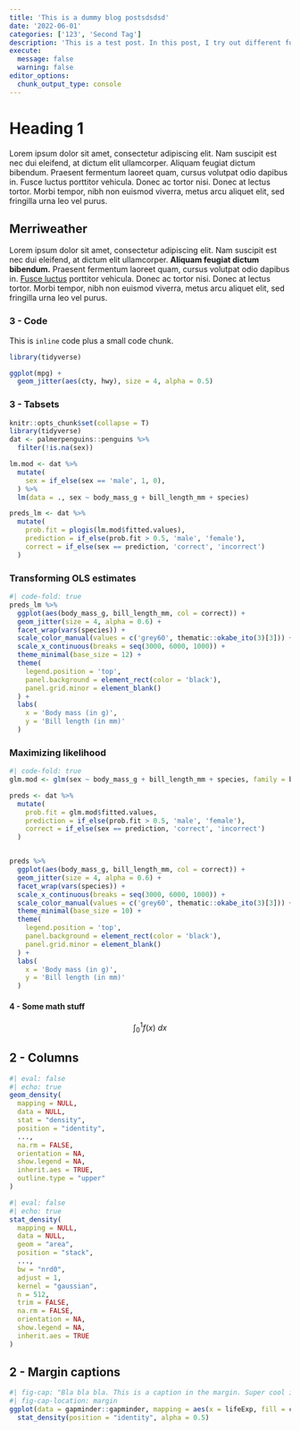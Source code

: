 ```yaml
---
title: 'This is a dummy blog postsdsdsd'
date: '2022-06-01'
categories: ['123', 'Second Tag']
description: 'This is a test post. In this post, I try out different functionalities'
execute: 
  message: false
  warning: false
editor_options: 
  chunk_output_type: console
---
```


# Heading 1

Lorem ipsum dolor sit amet, consectetur adipiscing elit. Nam suscipit est nec dui eleifend, at dictum elit ullamcorper. Aliquam feugiat dictum bibendum. Praesent fermentum laoreet quam, cursus volutpat odio dapibus in. Fusce luctus porttitor vehicula. Donec ac tortor nisi. Donec at lectus tortor. Morbi tempor, nibh non euismod viverra, metus arcu aliquet elit, sed fringilla urna leo vel purus. 

## Merriweather

Lorem ipsum dolor sit amet, consectetur adipiscing elit. Nam suscipit est nec dui eleifend, at dictum elit ullamcorper. **Aliquam feugiat dictum bibendum.** Praesent fermentum laoreet quam, cursus volutpat odio dapibus in. [Fusce luctus](https://github.com/twbs/bootstrap-sass/blob/master/assets/stylesheets/bootstrap/_variables.scss) porttitor vehicula. Donec ac tortor nisi. Donec at lectus tortor. Morbi tempor, nibh non euismod viverra, metus arcu aliquet elit, sed fringilla urna leo vel purus.

### 3 - Code

This is `inline` code plus a small code chunk.

```r
library(tidyverse)

ggplot(mpg) +
  geom_jitter(aes(cty, hwy), size = 4, alpha = 0.5) 
```


### 3 - Tabsets

```r
knitr::opts_chunk$set(collapse = T)
library(tidyverse)
dat <- palmerpenguins::penguins %>% 
  filter(!is.na(sex))

lm.mod <- dat %>%
  mutate(
    sex = if_else(sex == 'male', 1, 0),
  ) %>% 
  lm(data = ., sex ~ body_mass_g + bill_length_mm + species) 

preds_lm <- dat %>% 
  mutate(
    prob.fit = plogis(lm.mod$fitted.values),
    prediction = if_else(prob.fit > 0.5, 'male', 'female'),
    correct = if_else(sex == prediction, 'correct', 'incorrect')
  )
```


::: panel-tabset
### Transforming OLS estimates

```r
#| code-fold: true
preds_lm %>% 
  ggplot(aes(body_mass_g, bill_length_mm, col = correct)) +
  geom_jitter(size = 4, alpha = 0.6) +
  facet_wrap(vars(species)) +
  scale_color_manual(values = c('grey60', thematic::okabe_ito(3)[3])) +
  scale_x_continuous(breaks = seq(3000, 6000, 1000)) +
  theme_minimal(base_size = 12) +
  theme(
    legend.position = 'top', 
    panel.background = element_rect(color = 'black'),
    panel.grid.minor = element_blank()
  ) +
  labs(
    x = 'Body mass (in g)',
    y = 'Bill length (in mm)'
  )
```

### Maximizing likelihood

```r
#| code-fold: true
glm.mod <- glm(sex ~ body_mass_g + bill_length_mm + species, family = binomial, data = dat)

preds <- dat %>% 
  mutate(
    prob.fit = glm.mod$fitted.values,
    prediction = if_else(prob.fit > 0.5, 'male', 'female'),
    correct = if_else(sex == prediction, 'correct', 'incorrect')
  )


preds %>% 
  ggplot(aes(body_mass_g, bill_length_mm, col = correct)) +
  geom_jitter(size = 4, alpha = 0.6) +
  facet_wrap(vars(species)) +
  scale_x_continuous(breaks = seq(3000, 6000, 1000)) +
  scale_color_manual(values = c('grey60', thematic::okabe_ito(3)[3])) +
  theme_minimal(base_size = 10) +
  theme(
    legend.position = 'top', 
    panel.background = element_rect(color = 'black'),
    panel.grid.minor = element_blank()
  ) +
  labs(
    x = 'Body mass (in g)',
    y = 'Bill length (in mm)'
  )
```
:::

#### 4 - Some math stuff

$$
\int_0^1 f(x) \ dx
$$




## 2 - Columns

::: {layout="[[1,1]]"}

```r
#| eval: false
#| echo: true
geom_density(
  mapping = NULL,
  data = NULL,
  stat = "density",
  position = "identity",
  ...,
  na.rm = FALSE,
  orientation = NA,
  show.legend = NA,
  inherit.aes = TRUE,
  outline.type = "upper"
)
```

```r
#| eval: false
#| echo: true
stat_density(
  mapping = NULL,
  data = NULL,
  geom = "area",
  position = "stack",
  ...,
  bw = "nrd0",
  adjust = 1,
  kernel = "gaussian",
  n = 512,
  trim = FALSE,
  na.rm = FALSE,
  orientation = NA,
  show.legend = NA,
  inherit.aes = TRUE
)
```

:::

## 2 - Margin captions

```r
#| fig-cap: "Bla bla bla. This is a caption in the margin. Super cool isn't it?"
#| fig-cap-location: margin
ggplot(data = gapminder::gapminder, mapping = aes(x = lifeExp, fill = continent)) +
  stat_density(position = "identity", alpha = 0.5)
```
